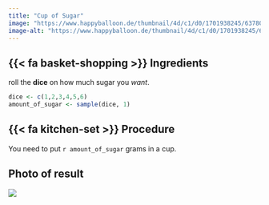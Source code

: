 ```yaml
---
title: "Cup of Sugar"
image: "https://www.happyballoon.de/thumbnail/4d/c1/d0/1701938245/63780351a985e5f5715ba9e630bf5d69ea268092_1920x1920.jpeg"
image-alt: "https://www.happyballoon.de/thumbnail/4d/c1/d0/1701938245/63780351a985e5f5715ba9e630bf5d69ea268092_1920x1920.jpeg"
---
```


## {{< fa basket-shopping >}} Ingredients

roll the **dice** on how much sugar you *want*.

```r
dice <- c(1,2,3,4,5,6)
amount_of_sugar <- sample(dice, 1)
```

## {{< fa kitchen-set >}} Procedure

You need to put `r amount_of_sugar` grams in a cup.

## Photo of result

![](https://www.happyballoon.de/thumbnail/4d/c1/d0/1701938245/63780351a985e5f5715ba9e630bf5d69ea268092_1920x1920.jpeg)
